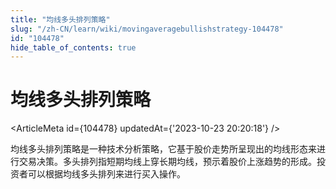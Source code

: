 ```yaml
---
title: "均线多头排列策略"
slug: "/zh-CN/learn/wiki/movingaveragebullishstrategy-104478"
id: "104478"
hide_table_of_contents: true
---
```



# 均线多头排列策略

<ArticleMeta id={104478} updatedAt={'2023-10-23 20:20:18'} />
<div className='border-solid border-b border-t-0 my-4 border-[var(--ifm-color-gray-300)]' />

均线多头排列策略是一种技术分析策略，它基于股价走势所呈现出的均线形态来进行交易决策。多头排列指短期均线上穿长期均线，预示着股价上涨趋势的形成。投资者可以根据均线多头排列来进行买入操作。
